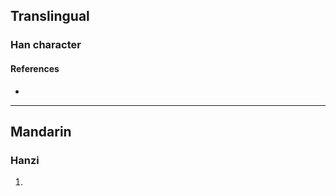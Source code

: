 {{character info/new}}
==Translingual==

===Han character===
{{Han char|rn=96|rad=玉|as=07|sn=11|four=|canj=MGYMR|ids=⿰𤣩言}}

====References====
* {{Han ref|kx=0732.280|dkj=21010|dj=1144.050|hdz=21118.070|uh=7402|ud=29698}}

----

==Mandarin==

===Hanzi===
{{cmn-hanzi|pin=[[juān]] ([[juan1]]), [[xuàn]] ([[xuan4]]), [[yán]] ([[yan2]])|wg=chüan<sup>1</sup>, hsüan<sup>4</sup>, yen<sup>2</sup>}}

# {{defn|lang=cmn|sort=玉07}}